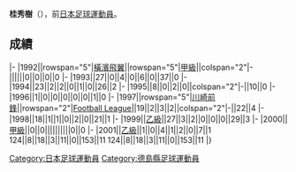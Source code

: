 {{Infobox football biography
|name=桂秀樹
|image=
|fullname=桂秀樹
|birth_date={{Birth date and age|1970|3|6}}
|cityofbirth=[[徳島縣|徳島縣]]
|countryofbirth=[[日本|日本]]
|position=[[中场|中场]]
|currentclub=
|years=1992-1996<br/>1997-2001
|clubs=[[橫濱飛翼|橫濱飛翼]]<br/>[[川崎前鋒|川崎前鋒]]
|caps(goals)=
|nationalyears=
|nationalteam=
|nationalcaps(goals)=
}}
'''桂秀樹'''（{{Bd|1970年|3月6日||}}），前[[日本|日本]][[足球|足球]][[運動員|運動員]]。

==成績==
{{Football player club statistics 1|YYN}}
{{Football player club statistics 2|JPN|YYN}}
|-
|1992||rowspan="5"|[[橫濱飛翼|橫濱飛翼]]||rowspan="5"|[[日本職業足球甲級聯賽|甲級]]||colspan="2"|-||||||0||0||0||0
|-
|1993||27||0||4||0||6||0||37||0
|-
|1994||23||2||2||0||1||0||26||2
|-
|1995||8||0||2||0||colspan="2"|-||10||0
|-
|1996||1||0||0||0||0||0||1||0
|-
|1997||rowspan="5"|[[川崎前鋒|川崎前鋒]]||rowspan="2"|[[Japan_Football_League|Football League]]||19||2||3||2||colspan="2"|-||22||4
|-
|1998||18||1||1||0||2||0||21||1
|-
|1999||[[日本職業足球乙級聯賽|乙級]]||27||3||2||0||0||0||29||3
|-
|2000||[[日本職業足球甲級聯賽|甲級]]||0||0||||||||||0||0
|-
|2001||[[日本職業足球乙級聯賽|乙級]]||1||0||4||1||2||0||7||1
{{Football player club statistics 3|1|JPN}}124||8||18||3||11||0||153||11
{{Football player club statistics 5}}124||8||18||3||11||0||153||11
|}

{{Japan-sport-bio-stub}}
{{Soccer-player-stub}}
[[Category:日本足球運動員|Category:日本足球運動員]]
[[Category:德島縣足球運動員|Category:德島縣足球運動員]]